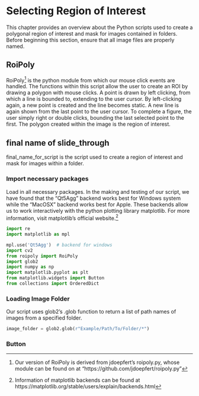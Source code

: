 # Selecting Region of Interest

This chapter provides an overview about the Python scripts used to create a polygonal region of interest and mask for images contained in folders. Before beginning this section, ensure that all image files are properly named.

## RoiPoly

RoiPoly[^1] is the python module from which our mouse click events are handled. The functions within this script allow the user to create an ROI by drawing a polygon with mouse clicks. A point is drawn by left clicking, from which a line is bounded to, extending to the user cursor. By left-clicking again, a new point is created and the line becomes static. A new line is again shown from the last point to the user cursor. To complete a figure, the user simply right or double clicks, bounding the last selected point to the first. The polygon created within the image is the region of interest.

## final name of slide_through

final_name_for_script is the script used to create a region of interest and mask for images within a folder.

### Import necessary packages
Load in all necessary packages. In the making and testing of our script, we have found that the "Qt5Agg" backend works best for Windows system while the "MacOSX" backend works best for Apple. These backends allow us to work interactively with the python plotting library matplotlib. For more information, visit matplotlib's official website.[^2]
```python
import re
import matplotlib as mpl

mpl.use('Qt5Agg')  # backend for windows
import cv2
from roipoly import RoiPoly
import glob2
import numpy as np
import matplotlib.pyplot as plt
from matplotlib.widgets import Button
from collections import OrderedDict
```

### Loading Image Folder
Our script uses glob2's .glob function to return a list of path names of images from a specified folder. 
```python
image_folder = glob2.glob(r"Example/Path/To/Folder/*")
```

### Button
[^1]: Our version of RoiPoly is derived from jdoepfert's roipoly.py, whose module can be found on at "https://github.com/jdoepfert/roipoly.py"

[^2]: Information of matplotlib backends can be found at https://matplotlib.org/stable/users/explain/backends.html